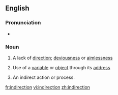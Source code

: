 ==English==

===Pronunciation===
* {{IPA|/ˈɪndəˈɹɛkʃən/|/ˈɪndɪˈɹɛkʃən/|/ˈɪndaɪˈɹɛkʃən/}}

===Noun===
{{wikipedia}}
{{en-noun}}

# A lack of [[direction]]; [[deviousness]] or [[aimlessness]]
# {{computing}} Use of a [[variable]] or [[object]] through its [[address]]
# An indirect action or process.

[[fr:indirection]]
[[vi:indirection]]
[[zh:indirection]]